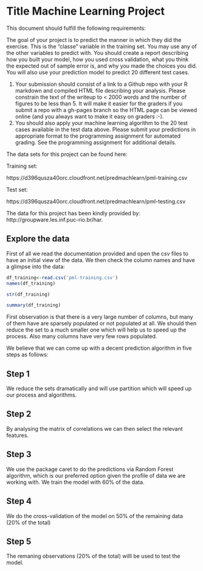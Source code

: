Title Machine Learning Project
========================================================

This document should fulfill the following requirements:

The goal of your project is to predict the manner in which they did the exercise. This is the "classe" variable in the training set. You may use any of the other variables to predict with. You should create a report describing how you built your model, how you used cross validation, what you think the expected out of sample error is, and why you made the choices you did. You will also use your prediction model to predict 20 different test cases. 

1. Your submission should consist of a link to a Github repo with your R markdown and compiled HTML file describing your analysis. Please constrain the text of the writeup to < 2000 words and the number of figures to be less than 5. It will make it easier for the graders if you submit a repo with a gh-pages branch so the HTML page can be viewed online (and you always want to make it easy on graders :-).
2. You should also apply your machine learning algorithm to the 20 test cases available in the test data above. Please submit your predictions in appropriate format to the programming assignment for automated grading. See the programming assignment for additional details.

The data sets for this project can be found here:

Training set:

https://d396qusza40orc.cloudfront.net/predmachlearn/pml-training.csv

Test set:

https://d396qusza40orc.cloudfront.net/predmachlearn/pml-testing.csv

The data for this project has been kindly provided by: 
http://groupware.les.inf.puc-rio.br/har. 

## Explore the data

First of all we read the documentation provided and open the csv files to
have an initial view of the data.
We then check the column names and have a glimpse into the data:


```r
df_training<-read.csv('pml-training.csv')
names(df_training)
```

```r
str(df_training)
```

```r
summary(df_training)
```

First observation is that there is a very large number of columns, but many of them have are sparsely populated or not populated at all.
We should then reduce the set to a much smaller one which will help us to speed up the process. Also many columns have very few rows populated.

We believe that we can come up with a decent prediction algorithm in five steps as follows:

## Step 1

We reduce the sets dramatically and will use partition which will speed up our process and algorithms.

## Step 2

By analysing the matrix of correlations we can then select the relevant features.

## Step 3

We use the package caret to do the predictions via Random Forest algorithm, which is our preferred option given the profile of data we are working with.
We train the model with 60% of the data.

## Step 4

We do the cross-validation of the model on 50% of the remaining data (20% of the total)

## Step 5

The remaning observations (20% of the total) willl be used to test the model.













